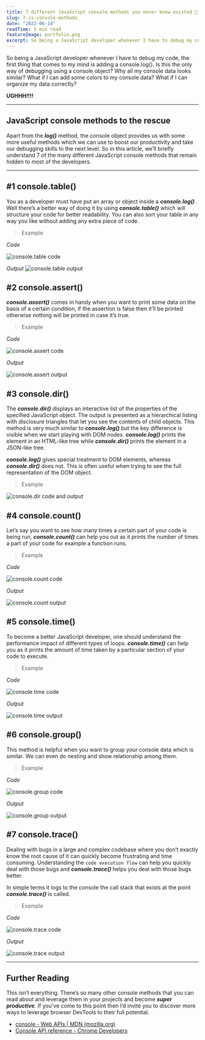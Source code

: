 ```yaml
---
title: 7 different JavaScript console methods you never knew existed 🤯
slug: 7-js-console-methods
date: "2022-06-14"
readTime: 5 min read
featureImage: portfolio.png
excerpt: So being a JavaScript developer whenever I have to debug my code, the first thing that comes to my mind is adding a console.log(). Is this the only way of debugging using a console object? Why all my console data looks similar? What if I can add some colors to my console data? What if I can organize my data correctly?
---
```


So being a JavaScript developer whenever I have to debug my code, the first thing that comes to my mind is adding a console.log(). Is this the only way of debugging using a console object? Why all my console data looks similar? What if I can add some colors to my console data? What if I can organize my data correctly?

**UGHHH!!!!**

---

## JavaScript console methods to the rescue
Apart from the **_log()_** method, the console object provides us with some more useful methods which we can use to boost our productivity and take our debugging skills to the next level. So in this article, we’ll briefly understand 7 of the many different JavaScript console methods that remain hidden to most of the developers.

---

## #1 console.table()
You as a developer must have put an array or object inside a **_console.log()_** . Well there’s a better way of doing it by using **_console.table()_** which will structure your code for better readability. You can also sort your table in any way you like without adding any extra piece of code.

> Example

_Code_

![console.table code](https://dev-to-uploads.s3.amazonaws.com/uploads/articles/ocq846ac7sdt8tenvcwh.png)

_Output_
![console.table output](https://dev-to-uploads.s3.amazonaws.com/uploads/articles/q3dwlk9v8n8ff29w955l.png)

## #2 console.assert()
**_console.assert()_** comes in handy when you want to print some data on the basis of a certain condition, if the assertion is false then it’ll be printed otherwise nothing will be printed in case it’s true.

> Example

_Code_

![console.assert code](https://dev-to-uploads.s3.amazonaws.com/uploads/articles/ngonyw8my9xx9sm91x6m.png)

_Output_

![console.assert output](https://dev-to-uploads.s3.amazonaws.com/uploads/articles/0uk4okty0k4pmp36ukrm.png)

## #3 console.dir()
The **_console.dir()_** displays an interactive list of the properties of the specified JavaScript object. The output is presented as a hierarchical listing with disclosure triangles that let you see the contents of child objects. This method is very much similar to **_console.log()_** but the key difference is visible when we start playing with DOM nodes. **_console.log()_** prints the element in an HTML-like tree while **_console.dir()_** prints the element in a JSON-like tree.

**_console.log()_** gives special treatment to DOM elements, whereas **_console.dir()_** does not. This is often useful when trying to see the full representation of the DOM object.

> Example

![console.dir code and output](https://dev-to-uploads.s3.amazonaws.com/uploads/articles/9hz9tww7ciakt09crz5e.png)

## #4 console.count()
Let’s say you want to see how many times a certain part of your code is being run, **_console.count()_** can help you out as it prints the number of times a part of your code for example a function runs.

> Example

_Code_

![console.count code](https://dev-to-uploads.s3.amazonaws.com/uploads/articles/l8sauar36m5g3y4a1kux.png)

_Output_

![console.count output](https://dev-to-uploads.s3.amazonaws.com/uploads/articles/66z9mfhece6p580rr164.png)

## #5 console.time()
To become a better JavaScript developer, one should understand the performance impact of different types of loops. **_console.time()_** can help you as it prints the amount of time taken by a particular section of your code to execute.

> Example

_Code_

![console.time code](https://dev-to-uploads.s3.amazonaws.com/uploads/articles/fn5uflcaeimxg6p7f8zc.png)

_Output_

![console.time output](https://dev-to-uploads.s3.amazonaws.com/uploads/articles/r8z0rmy6fef2s5we6a34.png)

## #6 console.group()
This method is helpful when you want to group your console data which is similar. We can even do nesting and show relationship among them.

> Example

_Code_

![console.group code](https://dev-to-uploads.s3.amazonaws.com/uploads/articles/taw3hjszw3oyglldxg5g.png)

_Output_

![console.group output](https://dev-to-uploads.s3.amazonaws.com/uploads/articles/92qk88co0j020l14czvb.png)

## #7 console.trace()
Dealing with bugs in a large and complex codebase where you don’t exactly know the root cause of it can quickly become frustrating and time consuming. Understanding the `code execution flow` can help you quickly deal with those bugs and **_console.trace()_** helps you deal with those bugs better.

In simple terms it logs to the console the call stack that exists at the point **_console.trace()_** is called.

> Example

_Code_

![console.trace code](https://dev-to-uploads.s3.amazonaws.com/uploads/articles/661koy7rcs4s6fzaub8w.png)

_Output_

![console.trace output](https://dev-to-uploads.s3.amazonaws.com/uploads/articles/gqvevry2dl58ds1tavok.png)

---

## Further Reading

This isn’t everything. There’s so many other console methods that you can read about and leverage them in your projects and become **_super productive_**. If you’ve come to this point then I’d invite you to discover more ways to leverage browser DevTools to their full potential. 

- [console - Web APIs | MDN (mozilla.org)](https://developer.mozilla.org/en-US/docs/Web/API/console)
- [Console API reference - Chrome Developers](https://developer.chrome.com/docs/devtools/console/api/)

